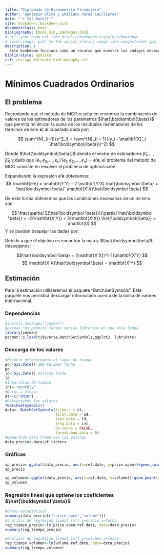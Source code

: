 ```yaml
--- 
title: "Diplomado de Econometría Financiera"
author: "Benjamin Oliva y Emiliano Pérez Caullieres"
date: "`r Sys.Date()`"
site: bookdown::bookdown_site
documentclass: book
bibliography: [book.bib, packages.bib]
# url: your book url like https://bookdown.org/yihui/bookdown
# cover-image: path to the social sharing image like images/cover.jpg
description: |
  Este bookdown funciona como un recurso que muestra los códigos necesarios para el diplomado de Econometria Financiera.
biblio-style: apalike
csl: chicago-fullnote-bibliography.csl
---
```


# Mínimos Cuadrados Ordinarios
## El problema
Recrodando que el método de MCO resulta en encontrar la combinación de valores de los estimadores de los parámetros $\hat{\boldsymbol{\beta}}$ que permita minimizar la suma de los residuales (estimadores de los términos de erro $\boldsymbol{\varepsilon}$) al cuadrado dada por:

$$
    \sum^{N}_{i=1}{e^2_i} = \sum^{N}_{i = 1}{(y_i - \mathbf{X}'_i \hat{\boldsymbol{\beta}})^2}
$$

Donde $\hat{\boldsymbol{\beta}}$ denota el vector de estimadores $\hat{\beta}_1, \ldots, \hat{\beta}_K$ y dado que $(e_1, e_2, \ldots, e_n)'(e_1, e_2, \ldots, e_n) = {\mathbf{e'e}}$, el problema del método de MCO consiste en resolver el problema de óptimización:

\begin{eqnarray*}
Minimizar_{\hat{\boldsymbol \beta}} S(\hat{\boldsymbol \beta})  =  Minimizar_{\hat{\boldsymbol \beta}} \mathbf{e'e} \\
    =  Minimizar_{\hat{\boldsymbol \beta}} (\mathbf{Y}-\mathbf{X}\hat{\boldsymbol \beta})'(\mathbf{Y}-\mathbf{X}\hat{\boldsymbol \beta})
\end{eqnarray*}

Expandiendo la expresión $\mathbf{e'e}$ obtenemos:
$$
    \mathbf{e'e} = \mathbf{Y'Y} - 2 \mathbf{Y'X} \hat{\boldsymbol \beta} + \hat{\boldsymbol \beta}' \mathbf{X'X}\hat{\boldsymbol \beta}
$$

De esta forma obtenemos que las condiciones necesarias de un mínimo son:

$$
    \frac{\partial S(\hat{\boldsymbol \beta})}{\partial \hat{\boldsymbol \beta}} = -2{\mathbf{X'Y}} + 2{\mathbf{X'X}} \hat{\boldsymbol{\beta}} = \mathbf{0}
$$
Y se pueden despejar las \textit{ecuaciones normales} dadas por:


Debido a que el objetivo es encontrar la matriz $\hat{\boldsymbol\beta}$ despejamos:

$$\hat{\boldsymbol \beta} = (\mathbf{X'X})^{-1}\mathbf{X'Y}
$$
$$
    \mathbf{X'X}\hat{\boldsymbol \beta} = \mathbf{X'Y}
$$

## Estimación
Para la estimación utilizaremos el paquete "BatchGetSymbols". Este paquete nos permitirá descargar información acerca de la bolsa de valores internacional. 

### Dependencias
```r
#install.packages("pacman")
#pacman nos permite cargar varias librerias en una sola línea
library(pacman)
pacman::p_load(tidyverse,BatchGetSymbols,ggplot2, lubridate)
```
### Descarga de los valores
```r
#Primero determinamos el lapso de tiempo
pd<-Sys.Date()-365 #primer fecha
pd
ld<-Sys.Date() #última fecha
ld
#Intervalos de tiempo
int<-"monthly"
#Datos a elegir
dt<-c("AMZN")
#Descargando los valores
?BatchGetSymbols()
data<- BatchGetSymbols(tickers = dt,
                       first.date = pd,
                       last.date = ld,
                       freq.data = int,
                       do.cache = FALSE,
                       thresh.bad.data = 0)
#Generando data frame con los valores
data_precio<-data$df.tickers
```

### Gráficas
```r
sp_precio<-ggplot(data_precio, aes(x=ref.date, y=price.open))+geom_point(size =2, colour = "black")+labs(x="Fecha", y="Precio de apertura (USD)", title="Precio de apertura de AMZN en el ultimo año")+ theme_light()
sp_precio

sp_volumen<-ggplot(data_precio, aes(x=ref.date, y=volume))+geom_point(size =2, colour = "black")+labs(x="Fecha", y="Volumen", title="Volumenes de AMZN en el ultimo año")+ theme_light()
sp_volumen
```

### Regresión lineal que optiene los coeficientes $\hat{\boldsymbol \beta}$
```r
#datos estadísticos
summary(data_precio[c("price.open","volume")])
#análisis de regresión lineal lm() y=precio,x=fecha
reg_tiempo_precio<-lm(price.open~ref.date, data=data_precio)
summary(reg_tiempo_precio)

#análisis de regresión lineal lm() y=volumen,x=fecha
reg_tiempo_volumen<-lm(volume~ref.date, data=data_precio)
summary(reg_tiempo_volumen)
```

